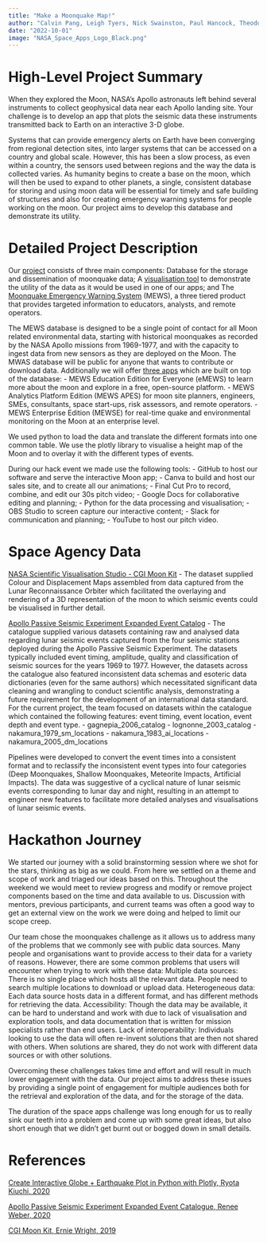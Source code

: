 ```yaml
---
title: "Make a Moonquake Map!"
author: "Calvin Pang, Leigh Tyers, Nick Swainston, Paul Hancock, Theodora Papadimatos, Trish Radotic"
date: "2022-10-01"
image: "NASA_Space_Apps_Logo_Black.png"
---
```


# High-Level Project Summary
When they explored the Moon, NASA’s Apollo astronauts left behind several instruments to collect geophysical data near each Apollo landing site. Your challenge is to develop an app that plots the seismic data these instruments transmitted back to Earth on an interactive 3-D globe.

Systems that can provide emergency alerts on Earth have been converging from regional detection sites, into larger systems that can be accessed on a country and global scale. However, this has been a slow process, as even within a country, the sensors used between regions and the way the data is collected varies. As humanity begins to create a base on the moon, which will then be used to expand to other planets, a single, consistent database for storing and using moon data will be essential for timely and safe building of structures and also for creating emergency warning systems for people working on the moon. Our project aims to develop this database and demonstrate its utility.

# Detailed Project Description
Our [project](https://github.com/calvpang/MEWS) consists of three main components:
Database for the storage and dissemination of moonquake data;
A [visualisation tool](https://calvpang.github.io/MEWS_Site/posts/2022-10-02-MEWS/) to demonstrate the utility of the data as it would be used in one of our apps; and
The [Moonquake Emergency Warning System](https://flatmoonsociety.my.canva.site/) (MEWS), a three tiered product that provides targeted information to educators, analysts, and remote operators.

The MEWS database is designed to be a single point of contact for all Moon related environmental data, starting with historical moonquakes as recorded by the NASA Apollo missions from 1969-1977, and with the capacity to ingest data from new sensors as they are deployed on the Moon. The MWAS database will be public for anyone that wants to contribute or download data. Additionally we will offer [three apps](https://flatmoonsociety.my.canva.site/) which are built on top of the database:
- MEWS Education Edition for Everyone (eMEWS) to learn more about the moon and explore in a free, open-source platform.
- MEWS Analytics Platform Edition (MEWS APES) for moon site planners, engineers, SMEs, consultants, space start-ups, risk assessors, and remote operators.
- MEWS Enterprise Edition (MEWSE) for real-time quake and environmental  monitoring on the Moon at an enterprise level.

We used python to load the data and translate the different formats into one common table. We use the plotly library to visualise a height map of the Moon and to overlay it with the different types of events.

During our hack event we made use the following tools:
- GitHub to host our software and serve the interactive Moon app;
- Canva to build and host our sales site, and to create all our animations;
- Final Cut Pro to record, combine, and edit our 30s pitch video;
- Google Docs for collaborative editing and planning;
- Python for the data processing and visualisation;
- OBS Studio to screen capture our interactive content;
- Slack for communication and planning;
- YouTube to host our pitch video.

# Space Agency Data
[NASA Scientific Visualisation Studio - CGI Moon Kit](https://svs.gsfc.nasa.gov/cgi-bin/details.cgi?aid=4720) - The dataset supplied Colour and Displacement Maps assembled from data captured from the Lunar Reconnaissance Orbiter which facilitated the overlaying and rendering of a 3D representation of the moon to which seismic events could be visualised in further detail.

[Apollo Passive Seismic Experiment Expanded Event Catalog](https://pds-geosciences.wustl.edu/missions/apollo/seismic_event_catalog.htm) - The catalogue supplied various datasets containing raw and analysed data regarding lunar seismic events captured from the four seismic stations deployed during the Apollo Passive Seismic Experiment. The datasets typically included event timing, amplitude, quality and classification of seismic sources for the years 1969 to 1977. However, the datasets across the catalogue also featured inconsistent data schemas and esoteric data dictionaries (even for the same authors) which necessitated significant data cleaning and wrangling to conduct scientific analysis, demonstrating a future requirement for the development of an international data standard. For the current project, the team focused on datasets within the catalogue which contained the following features: event timing, event location, event depth and event type.
- gagnepia_2006_catalog
- lognonne_2003_catalog
- nakamura_1979_sm_locations
- nakamura_1983_ai_locations
- nakamura_2005_dm_locations

Pipelines were developed to convert the event times into a consistent format and to reclassify the inconsistent event types into four categories (Deep Moonquakes, Shallow Moonquakes, Meteorite Impacts, Artificial Impacts). The data was suggestive of a cyclical nature of lunar seismic events corresponding to lunar day and night, resulting in an attempt to engineer new features to facilitate more detailed analyses and visualisations of lunar seismic events.

# Hackathon Journey
We started our journey with a solid brainstorming session where we shot for the stars, thinking as big as we could. From here we settled on a theme and scope of work and triaged our ideas based on this. Throughout the weekend we would meet to review progress and modify or remove project components based on the time and data available to us. Discussion with mentors, previous participants, and current teams was often a good way to get an external view on the work we were doing and helped to limit our scope creep.

Our team chose the moonquakes challenge as it allows us to address many of the problems that we commonly see with public data sources. Many people and organisations want to provide access to their data for a variety of reasons. However, there are some common problems that users will encounter when trying to work with these data:
Multiple data sources: There is no single place which hosts all the relevant data. People need to search multiple locations to download or upload data.
Heterogeneous data: Each data source hosts data in a different format, and has different methods for retrieving the data.
Accessibility: Though the data may be available, it can be hard to understand and work with due to lack of visualisation and exploration tools, and data documentation that is written for mission specialists rather than end users.
Lack of interoperability: Individuals looking to use the data will often re-invent solutions that are then not shared with others. When solutions are shared, they do not work with different data sources or with other solutions. 

Overcoming these challenges takes time and effort and will result in much lower engagement with the data. Our project aims to address these issues by providing a single point of engagement for multiple audiences both for the retrieval and exploration of the data, and for the storage of the data.

The duration of the space apps challenge was long enough for us to really sink our teeth into a problem and come up with some great ideas, but also short enough that we didn’t get burnt out or bogged down in small details.

# References
[Create Interactive Globe + Earthquake Plot in Python with Plotly, Ryota Kiuchi, 2020](https://towardsdatascience.com/create-interactive-globe-earthquake-plot-in-python-b0b52b646f27) 

[Apollo Passive Seismic Experiment Expanded Event Catalogue, Renee Weber, 2020](https://pds-geosciences.wustl.edu/missions/apollo/seismic_event_catalog.htm)

[CGI Moon Kit, Ernie Wright, 2019](https://svs.gsfc.nasa.gov/cgi-bin/details.cgi?aid=4720) 


